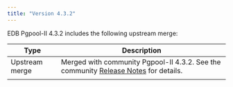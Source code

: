 ```yaml
---
title: "Version 4.3.2"
---
```



EDB Pgpool-II 4.3.2 includes the following upstream merge:

| Type           | Description                                                                                                                                                                                                                                                                                                                                                                                                                                                                                                                                                                                                                                                                                                                                            |
| -------------- | ------------------------------------------------------------------------------------------------------------------------------------------------------------------------------------------------- |
| Upstream merge | Merged with community Pgpool-II 4.3.2. See the community [Release Notes](https://www.pgpool.net/docs/43/en/html/release-4-3-2.html) for details.                                        |
                                                                                                                              |